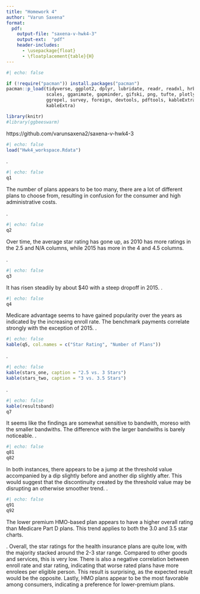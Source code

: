 ```yaml
---
title: "Homework 4"
author: "Varun Saxena"
format:
  pdf:
    output-file: "saxena-v-hwk4-3"
    output-ext:  "pdf"
    header-includes:
      - \usepackage{float}
      - \floatplacement{table}{H}
---
```



```r
#| echo: false

if (!require("pacman")) install.packages("pacman")
pacman::p_load(tidyverse, ggplot2, dplyr, lubridate, readr, readxl, hrbrthemes, fixest,
               scales, gganimate, gapminder, gifski, png, tufte, plotly, OECD,
               ggrepel, survey, foreign, devtools, pdftools, kableExtra, modelsummary,
               kableExtra)

library(knitr)
#library(ggbeeswarm)
```
https://github.com/varunsaxena2/saxena-v-hwk4-3
```r
#| echo: false
load("Hwk4_workspace.Rdata")
```
\newpage
1.
```r
#| echo: false
q1
```
The number of plans appears to be too many, there are a lot of different plans to choose from, resulting in confusion for the consumer and high administrative costs.

\newpage
2.
```r
#| echo: false
q2
```
Over time, the average star rating has gone up, as 2010 has more ratings in the 2.5 and N/A columns, while 2015 has more in the 4 and 4.5 columns.

\newpage
3.
```r
#| echo: false
q3
```
It has risen steadily by about $40 with a steep dropoff in 2015.
\newpage
4.
```r
#| echo: false
q4
```
Medicare advantage seems to have gained popularity over the years as indicated by the increasing enroll rate. The benchmark payments correlate strongly with the exception of 2015.
\newpage
5.
```r
#| echo: false
kable(q5, col.names = c("Star Rating", "Number of Plans"))
```

\newpage
6.
```r
#| echo: false
kable(stars_one, caption = "2.5 vs. 3 Stars")
kable(stars_two, caption = "3 vs. 3.5 Stars")
```

\newpage
7.
```r
#| echo: false
kable(resultsband)
q7

```
It seems like the findings are somewhat sensitive to bandwith, moreso with the smaller bandwiths. The difference with the larger bandwiths is barely noticeable.
\newpage
8.
```r
#| echo: false
q81
q82
```
In both instances, there appears to be a jump at the threshold value accompanied by a dip slightly before and another dip slightly after. This would suggest that the discontinuity created by the threshold value may be disrupting an otherwise smoother trend.
\newpage
9.
```r
#| echo: false
q91
q92
```
The lower premium HMO-based plan appears to have a higher overall rating than Medicare Part D plans. This trend applies to both the 3.0 and 3.5 star charts.

\newpage
\noindent 10.
Overall, the star ratings for the health insurance plans are quite low, with the majority stacked around the 2-3 star range. Compared to other goods and services, this is very low. There is also a negative correlation between enroll rate and star rating, indicating that worse rated plans have more enrolees per eligible person. This result is surprising, as the expected result would be the opposite. Lastly, HMO plans appear to be the most favorable among consumers, indicating a preference for lower-premium plans.